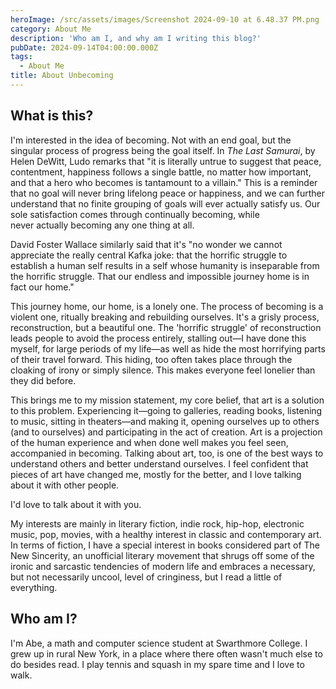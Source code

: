 ```yaml
---
heroImage: /src/assets/images/Screenshot 2024-09-10 at 6.48.37 PM.png
category: About Me
description: 'Who am I, and why am I writing this blog?'
pubDate: 2024-09-14T04:00:00.000Z
tags:
  - About Me
title: About Unbecoming
---
```


## What is this?

I'm interested in the idea of becoming. Not with an end goal, but the singular process of progress being the goal itself. In *The Last Samurai*, by Helen DeWitt, Ludo remarks that "it is literally untrue to suggest that peace, contentment, happiness follows a single battle, no matter how important, and that a hero who becomes is tantamount to a villain." This is a reminder that no goal will never bring lifelong peace or happiness, and we can further understand that no finite grouping of goals will ever actually satisfy us. Our sole satisfaction comes through continually becoming, while never actually becoming any one thing at all.

David Foster Wallace similarly said that it's "no wonder we cannot appreciate the really central Kafka joke: that the horrific struggle to establish a human self results in a self whose humanity is inseparable from the horrific struggle. That our endless and impossible journey home is in fact our home."

This journey home, our home, is a lonely one. The process of becoming is a violent one, ritually breaking and rebuilding ourselves. It's a grisly process, reconstruction, but a beautiful one. The 'horrific struggle' of reconstruction leads people to avoid the process entirely, stalling out—I have done this myself, for large periods of my life—as well as hide the most horrifying parts of their travel forward. This hiding, too often takes place through the cloaking of irony or simply silence. This makes everyone feel lonelier than they did before.

This brings me to my mission statement, my core belief, that art is a solution to this problem. Experiencing it—going to galleries, reading books, listening to music, sitting in theaters—and making it, opening ourselves up to others (and to ourselves) and participating in the act of creation. Art is a projection of the human experience and when done well makes you feel seen, accompanied in becoming. Talking about art, too, is one of the best ways to understand others and better understand ourselves. I feel confident that pieces of art have changed me, mostly for the better, and I love talking about it with other people.

I'd love to talk about it with you.

My interests are mainly in literary fiction, indie rock, hip-hop, electronic music, pop, movies, with a healthy interest in classic and contemporary art. In terms of fiction, I have a special interest in books considered part of The New Sincerity, an unofficial literary movement that shrugs off some of the ironic and sarcastic tendencies of modern life and embraces a necessary, but not necessarily uncool, level of cringiness, but I read a little of everything.

## Who am I?

I'm Abe, a math and computer science student at Swarthmore College. I grew up in rural New York, in a place where there often wasn't much else to do besides read. I play tennis and squash in my spare time and I love to walk.
